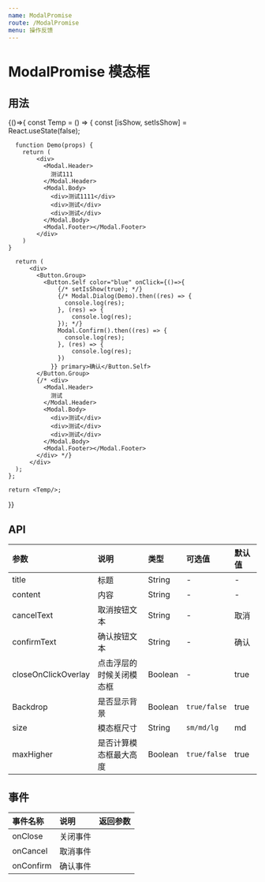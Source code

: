 ```yaml
---
name: ModalPromise
route: /ModalPromise
menu: 操作反馈
---
```




# ModalPromise 模态框

## 用法
<Playground>
  {()=>{
    const Temp = () => {
      const [isShow, setIsShow] = React.useState(false);

      function Demo(props) {
        return (
            <div>
              <Modal.Header> 
                测试111
              </Modal.Header>
              <Modal.Body>
                <div>测试1111</div>
                <div>测试</div>
                <div>测试</div>
              </Modal.Body>
              <Modal.Footer></Modal.Footer>
            </div>
        )
    }

      return (
          <div>
            <Button.Group>
              <Button.Self color="blue" onClick={()=>{
                  {/* setIsShow(true); */}
                  {/* Modal.Dialog(Demo).then((res) => {
                    console.log(res);
                  }, (res) => {
                      console.log(res);
                  }); */}
                  Modal.Confirm().then((res) => {
                    console.log(res);
                  }, (res) => {
                      console.log(res);
                  })
                }} primary>确认</Button.Self>
            </Button.Group>
            {/* <div>
              <Modal.Header> 
                测试
              </Modal.Header>
              <Modal.Body>
                <div>测试</div>
                <div>测试</div>
                <div>测试</div>
              </Modal.Body>
              <Modal.Footer></Modal.Footer>
            </div> */}
          </div>
      );
    };

    return <Temp/>;
  }}
</Playground>



## API
| 参数 | 说明 | 类型 | 可选值 | 默认值 |
| :--- | :--- | :---- | :--- | :---- |
|   title  |      标题     | String |  - |  -
| content  |      内容     | String |  - |  -
|cancelText|  取消按钮文本  | String |  - |  取消
|confirmText|  确认按钮文本  | String |  - |  确认
|closeOnClickOverlay| 点击浮层的时候关闭模态框 | Boolean | - | true
| Backdrop | 是否显示背景 | Boolean | `true/false` | true |
| size | 模态框尺寸 | String | `sm/md/lg` | md |
| maxHigher | 是否计算模态框最大高度 | Boolean | `true/false` | true | 



## 事件
| 事件名称 | 说明 | 返回参数 |
| :--- | :--- | :---- |
| onClose | 关闭事件 | 
| onCancel | 取消事件 | 
| onConfirm | 确认事件 |


